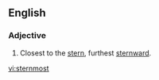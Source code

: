 ==English==

===Adjective===
{{en-adj|-}}

#Closest to the [[stern]], furthest [[sternward]].

[[vi:sternmost]]